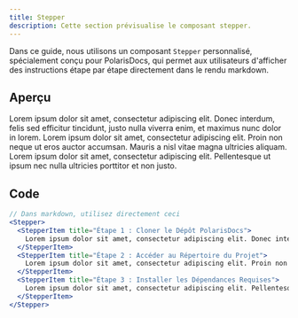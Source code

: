 ```yaml
---
title: Stepper
description: Cette section prévisualise le composant stepper.
---
```


Dans ce guide, nous utilisons un composant `Stepper` personnalisé, spécialement conçu pour PolarisDocs, qui permet aux utilisateurs d'afficher des instructions étape par étape directement dans le rendu markdown.

## Aperçu

<Stepper>
  <StepperItem title="Étape 1 : Cloner le Dépôt PolarisDocs">
    Lorem ipsum dolor sit amet, consectetur adipiscing elit. Donec interdum, felis sed efficitur tincidunt, justo nulla viverra enim, et maximus nunc dolor in lorem.
  </StepperItem>
  <StepperItem title="Étape 2 : Accéder au Répertoire du Projet">
    Lorem ipsum dolor sit amet, consectetur adipiscing elit. Proin non neque ut eros auctor accumsan. Mauris a nisl vitae magna ultricies aliquam.
  </StepperItem>
  <StepperItem title="Étape 3 : Installer les Dépendances Requises">
    Lorem ipsum dolor sit amet, consectetur adipiscing elit. Pellentesque ut ipsum nec nulla ultricies porttitor et non justo.
  </StepperItem>
</Stepper>

## Code

```jsx
// Dans markdown, utilisez directement ceci
<Stepper>
  <StepperItem title="Étape 1 : Cloner le Dépôt PolarisDocs">
    Lorem ipsum dolor sit amet, consectetur adipiscing elit. Donec interdum, felis sed efficitur tincidunt, justo nulla viverra enim, et maximus nunc dolor in lorem.
  </StepperItem>
  <StepperItem title="Étape 2 : Accéder au Répertoire du Projet">
    Lorem ipsum dolor sit amet, consectetur adipiscing elit. Proin non neque ut eros auctor accumsan. Mauris a nisl vitae magna ultricies aliquam.
  </StepperItem>
  <StepperItem title="Étape 3 : Installer les Dépendances Requises">
    Lorem ipsum dolor sit amet, consectetur adipiscing elit. Pellentesque ut ipsum nec nulla ultricies porttitor et non justo.
  </StepperItem>
</Stepper>
```


